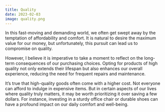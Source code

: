 ```yaml
---
title: Quality
date: 2023-02-03
image: quality.png
---
```


In this fast-moving and demanding world, we often get swept away by the temptation of affordability and comfort. It is natural to desire the maximum value for our money, but unfortunately, this pursuit can lead us to compromise on quality.
                    
However, I believe it is imperative to take a moment to reflect on the long-term consequences of our purchasing choices. Opting for products of high quality not only extends their lifespan but also enhances our overall experience, reducing the need for frequent repairs and maintenance.
                    
It’s true that high-quality goods often come with a higher cost. Not everyone can afford to indulge in expensive items. But in certain aspects of our lives where quality truly matters, it may be worth prioritizing it over saving a few dollars. For instance, investing in a sturdy office chair or durable shoes can have a profound impact on our daily comfort and well-being.